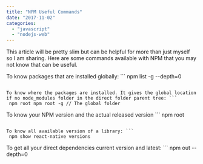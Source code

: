 ```yaml
---
title: "NPM Useful Commands"
date: "2017-11-02"
categories: 
  - "javascript"
  - "nodejs-web"
---
```


This article will be pretty slim but can be helpful for more than just myself so I am sharing. Here are some commands available with NPM that you may not know that can be useful.

To know packages that are installed globally: ``` 
 npm list -g --depth=0 
``` 

To know where the packages are installed. It gives the global location if no node_modules folder in the direct folder parent tree: ``` 
 npm root npm root -g // The global folder 
``` 

To know your NPM version and the actual released version ``` 
 npm root 
``` 

To know all available version of a library: ``` 
 npm show react-native versions 
``` 

To get all your direct dependencies current version and latest: ``` 
 npm out --depth=0 
``` 
